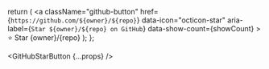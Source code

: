   return (
    <a 
      className="github-button"
      href={`https://github.com/${owner}/${repo}`}
      data-icon="octicon-star"
      aria-label={`Star ${owner}/${repo} on GitHub`}
      data-show-count={showCount}
    >
      ⭐ Star {owner}/{repo}
    </a>
  );
};

<GitHubStarButton {...props} />

